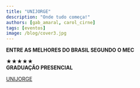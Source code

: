 ```yaml
---
title: "UNIJORGE"
description: "Onde tudo começa!"
authors: [gab_amaral, carol_cirne]
tags: [eventos]
image: /blog/cover3.jpg
---
```


**ENTRE AS MELHORES DO BRASIL SEGUNDO O MEC**

★★★★★  
**GRADUAÇÃO PRESENCIAL**

[UNIJORGE](https://www.instagram.com/p/DJScbfAxO-Q/?igsh=ajVrcWp6a3FhcGNk)
